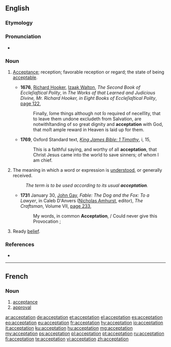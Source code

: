 ==English==

===Etymology===
{{suffix|accept|ation|lang=en}}

===Pronunciation===
* {{IPA|/ˌæk.sɛp.ˈteɪ.ʃən/|lang=en}}
*: {{rhymes|eɪʃən|lang=en}}

===Noun===
{{en-noun}}

# {{label|en|obsolete}} [[acceptance|Acceptance]]; reception; favorable reception or regard; the state of being [[acceptable]].
#* '''1676''', [[w:Richard Hooker|Richard Hooker]], [[w:Izaak Walton|Izaak Walton]], ''The Second Book of Eccleſiaſtical Polity'', in ''The Works of that Learned and Judicious Divine, Mr. Richard Hooker, in Eight Books of Eccleſiaſtical Polity'', [http://books.google.com/books?id=fiRWAAAAYAAJ&pg=PA122&dq=%22are+notwithstanding+of+so+great+dignity+and+acceptation+with+God%22+-intitle:%22%22&hl=en&ei=KOynTtrBI66ViQf4z7iqDg&sa=X&oi=book_result&ct=result&resnum=4&ved=0CD4Q6AEwAw#v=onepage&q=%22are%20notwithstanding%20of%20so%20great%20dignity%20and%20acceptation%20with%20God%22%20-intitle%3A%22%22&f=false page 122],
#*: Finally, ſome things although not ſo required of neceſſity, that to leave them undone excludeth from Salvation, are notwithſtanding of so great dignity and '''acceptation''' with God, that moſt ample reward in Heaven is laid up for them.
#* '''1769''', Oxford Standard text, ''[[s:Bible (King James)/1 Timothy|King James Bible: 1 Timothy]]'', i, 15,
#*: This is a faithful saying, and worthy of all '''acceptation''', that Christ Jesus came into the world to save sinners; of whom I am chief.
# The meaning in which a word or expression is [[understood]], or generally received.
#: ''The term is to be used according to its usual '''acceptation'''.''
#* '''1731''' January 30, [[w:John Gay|John Gay]], ''Fable: The Dog and the Fox: To a Lawyer'', in Caleb D'Anvers ([[w:Nicholas Amhurst|Nicholas Amhurst]], editor), ''The Craftsman'', Volume VII, [http://books.google.com/books?id=ODAJAAAAQAAJ&pg=PA233&dq=%22My+words,+in+common+%27%27%27acceptation%27%27%27,+Could+never+give+this+provocation%22+-intitle:%22%22&hl=en&ei=ufSnTo7WFqm6iQf7x-CnDg&sa=X&oi=book_result&ct=result&resnum=8&ved=0CE4Q6AEwBw#v=onepage&q=%22My%20words%2C%20in%20common%20%27%27%27acceptation%27%27%27%2C%20Could%20never%20give%20this%20provocation%22%20-intitle%3A%22%22&f=false page 233],
#*: My words, in common '''Acceptation''', / Could never give this Provocation ;
# Ready [[belief]].

===References===
* {{R:Webster 1913}}

----

==French==

===Noun===
{{fr-noun|f}}

# [[acceptance]]
# [[approval]]

[[ar:acceptation]]
[[de:acceptation]]
[[et:acceptation]]
[[el:acceptation]]
[[es:acceptation]]
[[eo:acceptation]]
[[eu:acceptation]]
[[fr:acceptation]]
[[hy:acceptation]]
[[io:acceptation]]
[[it:acceptation]]
[[ku:acceptation]]
[[hu:acceptation]]
[[mg:acceptation]]
[[my:acceptation]]
[[ps:acceptation]]
[[pl:acceptation]]
[[pt:acceptation]]
[[ru:acceptation]]
[[fi:acceptation]]
[[te:acceptation]]
[[vi:acceptation]]
[[zh:acceptation]]